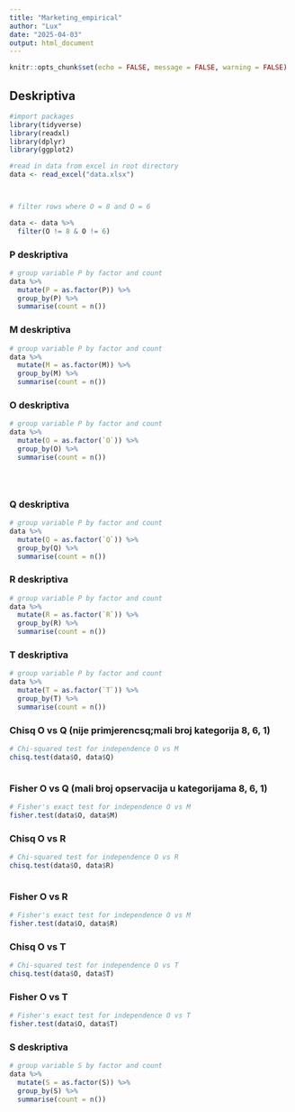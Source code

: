 ```yaml
---
title: "Marketing_empirical"
author: "Lux"
date: "2025-04-03"
output: html_document
---
```


```r
knitr::opts_chunk$set(echo = FALSE, message = FALSE, warning = FALSE)
```

## Deskriptiva


```r
#import packages
library(tidyverse)
library(readxl)
library(dplyr)
library(ggplot2)


```


```r
#read in data from excel in root directory
data <- read_excel("data.xlsx")



# filter rows where O = 8 and O = 6

data <- data %>%
  filter(O != 8 & O != 6)

```

### P deskriptiva
```r
# group variable P by factor and count
data %>%
  mutate(P = as.factor(P)) %>%
  group_by(P) %>%
  summarise(count = n())

```
### M deskriptiva
```r
# group variable P by factor and count
data %>%
  mutate(M = as.factor(M)) %>%
  group_by(M) %>%
  summarise(count = n())

```

### O deskriptiva
```r
# group variable P by factor and count
data %>%
  mutate(O = as.factor(`O`)) %>%
  group_by(O) %>%
  summarise(count = n())





```

### Q deskriptiva
```r
# group variable P by factor and count
data %>%
  mutate(Q = as.factor(`Q`)) %>%
  group_by(Q) %>%
  summarise(count = n())


```

### R deskriptiva
```r
# group variable P by factor and count
data %>%
  mutate(R = as.factor(`R`)) %>%
  group_by(R) %>%
  summarise(count = n())


```

### T deskriptiva
```r
# group variable P by factor and count
data %>%
  mutate(T = as.factor(`T`)) %>%
  group_by(T) %>%
  summarise(count = n())


```

### Chisq O vs Q (nije primjerencsq;mali broj kategorija 8, 6, 1)
```r


# Chi-squared test for independence O vs M
chisq.test(data$O, data$Q)



```

### Fisher O vs Q (mali broj opservacija u kategorijama 8, 6, 1)

```r
# Fisher's exact test for independence O vs M
fisher.test(data$O, data$M)
```



### Chisq O vs R
```r
# Chi-squared test for independence O vs R
chisq.test(data$O, data$R)



```


### Fisher O vs R 

```r
# Fisher's exact test for independence O vs M
fisher.test(data$O, data$R)
```



### Chisq O vs T
```r
# Chi-squared test for independence O vs T
chisq.test(data$O, data$T)
```


### Fisher O vs T 

```r
# Fisher's exact test for independence O vs T
fisher.test(data$O, data$T)
```



### S deskriptiva

```r
# group variable S by factor and count
data %>%
  mutate(S = as.factor(S)) %>%
  group_by(S) %>%
  summarise(count = n())
```


